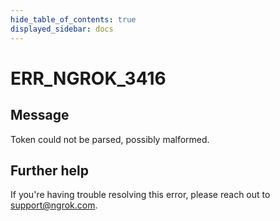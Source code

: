 ```yaml
---
hide_table_of_contents: true
displayed_sidebar: docs
---
```



# ERR_NGROK_3416

## Message

Token could not be parsed, possibly malformed.

<ErrorDetails error="err_ngrok_3416" />

## Further help

If you're having trouble resolving this error, please reach out to [support@ngrok.com](mailto:support@ngrok.com?subject=Help%20with%20ERR_NGROK_3416).

